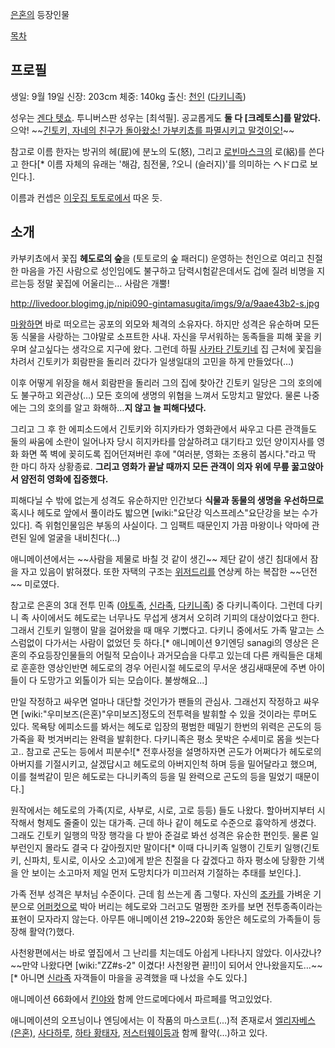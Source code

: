 [[은혼]]의 등장인물

[[목차]]
== 프로필 ==
생일: 9월 19일
신장: 203cm
체중: 140kg
출신: [[천인]] ([[다키니족]])

성우는 [[겐다 텟쇼]]. 투니버스판 성우는 [최석필]. 공교롭게도 '''둘 다 [크레토스]를 맡았다.''' 으악! 
~~[[크레토스|긴토키, 자네의 친구가 돌아왔소! 가부키쵸를 파멸시키고 말것이오!]]~~

참고로 이름 한자는 방귀의 헤(屁)에 분노의 도(怒), 그리고 [[로빈마스크]]의 로(絽)를 쓴다고 한다[* 이름 자체의 유래는 '해감, 침전물, ?오니 (슬러지)'를 의미하는 ヘドロ로 보인다.].

이름과 컨셉은 [[이웃집 토토로]]에서 따온 듯.

== 소개 ==
카부키쵸에서 꽃집 '''헤도로의 숲'''을 (토토로의 숲 패러디) 운영하는 천인으로 여리고 친절한 마음을 가진 사람으로 성인임에도 불구하고 담력시험같은데서도 겁에 질려 비명을 지르는등 정말 꽃집에 어울리는… 사람은 개뿔! 


http://livedoor.blogimg.jp/nipi090-gintamasugita/imgs/9/a/9aae43b2-s.jpg

[[마왕]]하면 바로 떠오르는 공포의 외모와 체격의 소유자다. 하지만 성격은 유순하며 모든 동 식물을 사랑하는 그야말로 소프트한 사내. 자신을 무서워하는 동족들을 피해 꽃을 키우며 살고싶다는 생각으로 지구에 왔다. 그런데 하필 [[사카타 긴토키]]네 집 근처에 꽃집을 차려서 긴토키가 회람판을 돌리러 갔다가 일생일대의 고민을 하게 만들었다(…)

이후 어떻게 위장을 해서 회람판을 돌리러 그의 집에 찾아간 긴토키 일당은 그의 호의에도 불구하고 외관상(…) 모든 호의에 생명의 위협을 느껴서 도망치고 말았다. 물론 나중에는 그의 호의를 알고 화해하…'''지 않고 늘 피해다녔다.'''

그리고 그 후 한 에피소드에서 긴토키와 히지카타가 영화관에서 싸우고 다른 관객들도 둘의 싸움에 소란이 일어나자 당시 히지카타를 암살하려고 대기타고 있던 양이지사를 영화 화면 쪽 벽에 꽂히도록 집어던져버린 후에 "여러분, 영화는 조용히 봅시다."라고 딱 한 마디 하자 상황종료. '''그리고 영화가 끝날 때까지 모든 관객이 의자 위에 무릎 꿇고앉아서 얌전히 영화에 집중했다.'''

피해다닐 수 밖에 없는게 성격도 유순하지만 인간보다 '''식물과 동물의 생명을 우선하므로''' 혹시나 헤도로 앞에서 풀이라도 밟으면 [wiki:"요단강 익스프레스"요단강을 보는 수가 있다]. 즉 위험인물임은 부동의 사실이다. 그 임팩트 때문인지 가끔 마왕이나 악마에 관련된 일에 얼굴을 내비친다(…)

애니메이션에서는 ~~사람을 제물로 바칠 것 같이 생긴~~ 제단 같이 생긴 침대에서 잠을 자고 있음이 밝혀졌다. 또한 자택의 구조는 [[위저드리]]를 연상케 하는 복잡한 ~~던전~~ 미로였다.

참고로 은혼의 3대 전투 민족 ([[야토족]], [[신라족]], [[다키니족]]) 중 다키니족이다. 그런데 다키니 족 사이에서도 헤도로는 너무나도 무섭게 생겨서 오히려 기피의 대상이었다고 한다. 그래서 긴토키 일행이 말을 걸어왔을 때 매우 기뻤다고. 다키니 중에서도 가족 말고는 스스럼없이 다가서는 사람이 없었던 듯 하다.[* 애니메이션 9기엔딩 sanagi의 영상은 은혼의 주요등장인물들의 어릴적 모습이나 과거모습을 다루고 있는데 다른 캐릭들은 대체로 훈훈한 영상인반면 헤도로의 경우 어린시절 헤도로의 무서운 생김새때문에 주변 아이들이 다 도망가고 외톨이가 되는 모습이다. 불쌍해요...]

만일 작정하고 싸우면 얼마나 대단할 것인가가 팬들의 관심사. 그래선지 작정하고 싸우면 [wiki:"우미보즈(은혼)"우미보즈]정도의 전투력을 발휘할 수 있을 것이라는 루머도 있다.  목욕탕 에피소드를 봐서는 헤도로 입장의 평범한 떼밀기 한번의 위력은 곤도의 등가죽을 확 벗겨버리는 완력을 발휘한다. 다키니족은 평소 못박은 수세미로 몸을 씻는다고.. 참고로 곤도는 등에서 피분수![* 전후사정을 설명하자면 곤도가 어쩌다가 헤도로의 아버지를 기절시키고, 살겠답시고 헤도로의 아버지인척 하며 등을 밀어달라고 했으며, 이를 철썩같이 믿은 헤도로는 다니키족의 등을 밀 완력으로 곤도의 등을 밀었기 때문이다.]

원작에서는 헤도로의 가족(지로, 사부로, 시로, 고로 등등) 들도 나왔다. 할아버지부터 시작해서 형제도 줄줄이 있는 대가족. 근데 하나 같이 헤도로 수준으로 흉악하게 생겼다. 그래도 긴토키 일행의 막장 행각을 다 받아 준걸로 봐선 성격은 유순한 편인듯. 물론 일부런인지 몰라도 결국 다 갚아줬지만 말이다[* 이때 다니키족 일행이 긴토키 일행(긴토키, 신파치, 토시로, 이사오 소고)에게 받은 친절을 다 갚겠다고 하자 평소에 당황한 기색을 안 보이는 소고마저 제일 먼저 도망치다가 미끄러져 기절하는 추태를 보인다.].

가족 전부 성격은 부처님 수준이다. 근데 힘 쓰는게 좀 그렇다. 자신의 [[조카]]를 가벼운 기분으로 [[어퍼컷]]으로 박아 버리는 헤도로와 그러고도 멀쩡한 조카를 보면 전투종족이라는 표현이 모자라지 않는다. 아무튼 애니메이션 219~220화 동안은 헤도로의 가족들이 등장해 활약(?)했다.

사천왕편에서는 바로 옆집에서 그 난리를 치는데도 아쉽게 나타나지 않았다. 이사갔나? ~~만약 나왔다면 [wiki:"ZZ#s-2" 이겼다! 사천왕편 끝!!]이 되어서 안나왔을지도…~~[* 아니면 [[신라족]] 자객들이 마을을 공격했을 때 나섰을 수도 있다.]

애니메이션 66화에서 [[킨야]]와 함께 안드로메다에서 파르페를 먹고있었다.

애니메이션의 오프닝이나 엔딩에서는 이 작품의 마스코트(...)적 존재로서 [[엘리자베스(은혼)]], [[사다하루]], [[하타 황태자]], [[저스터웨이]]등과 함께 활약(...)하고 있다.
